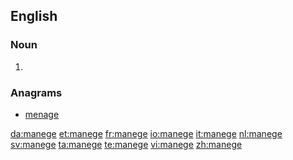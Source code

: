 {{also|Manege}}
==English==

===Noun===
{{en-noun|-}}

# {{alternative spelling of|manège}}

===Anagrams===
* [[menage#English|menage]]

[[da:manege]]
[[et:manege]]
[[fr:manege]]
[[io:manege]]
[[it:manege]]
[[nl:manege]]
[[sv:manege]]
[[ta:manege]]
[[te:manege]]
[[vi:manege]]
[[zh:manege]]